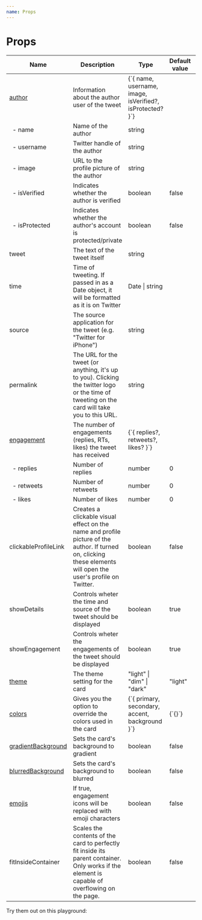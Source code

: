 ```yaml
---
name: Props
---
```



<ThemeHandler />

# Props

<table style={{ fontSize: '14px' }}>
    <thead>
        <tr>
            <th>Name</th>
            <th>Description</th>
            <th>Type</th>
            <th>Default value</th>
            <th>Required/Optional</th>
        </tr>
    </thead>
    <tbody>
        <tr>
            <td><a href="/intro#tweet-author-options">author</a></td>
            <td>Information about the author user of the tweet</td>
            <td>{`{ name, username, image, isVerified?, isProtected? }`}</td>
            <td></td>
            <td>Required</td>
        </tr>
        <tr>
            <td>&nbsp;&nbsp;- name</td>
            <td>Name of the author</td>
            <td>string</td>
            <td></td>
            <td>Required</td>
        </tr>
        <tr>
            <td>&nbsp;&nbsp;- username</td>
            <td>Twitter handle of the author</td>
            <td>string</td>
            <td></td>
            <td>Required</td>
        </tr>
        <tr>
            <td>&nbsp;&nbsp;- image</td>
            <td>URL to the profile picture of the author</td>
            <td>string</td>
            <td></td>
            <td>Required</td>
        </tr>
        <tr>
            <td>&nbsp;&nbsp;- isVerified</td>
            <td>Indicates whether the author is verified</td>
            <td>boolean</td>
            <td>false</td>
            <td>Optional</td>
        </tr>
        <tr>
            <td>&nbsp;&nbsp;- isProtected</td>
            <td>Indicates whether the author's account is protected/private</td>
            <td>boolean</td>
            <td>false</td>
            <td>Optional</td>
        </tr>
        <tr>
            <td>tweet</td>
            <td>The text of the tweet itself</td>
            <td>string</td>
            <td></td>
            <td>Required</td>
        </tr>
        <tr>
            <td>time</td>
            <td>Time of tweeting. If passed in as a Date object, it will be formatted as it is on Twitter</td>
            <td>Date | string</td>
            <td></td>
            <td>Required</td>
        </tr>
        <tr>
            <td>source</td>
            <td>The source application for the tweet (e.g. "Twitter for iPhone")</td>
            <td>string</td>
            <td></td>
            <td>Required</td>
        </tr>
        <tr>
            <td>permalink</td>
            <td>The URL for the tweet (or anything, it's up to you). Clicking the twitter logo or the time of tweeting on the card will take you to this URL.</td>
            <td>string</td>
            <td></td>
            <td>Optional</td>
        </tr>
        <tr>
            <td><a href="/intro#displaying-engagement">engagement</a></td>
            <td>The number of engagements (replies, RTs, likes) the tweet has received</td>
            <td>{`{ replies?, retweets?, likes? }`}</td>
            <td></td>
            <td>Optional</td>
        </tr>
        <tr>
            <td>&nbsp;&nbsp;- replies</td>
            <td>Number of replies</td>
            <td>number</td>
            <td>0</td>
            <td>Optional</td>
        </tr>
        <tr>
            <td>&nbsp;&nbsp;- retweets</td>
            <td>Number of retweets</td>
            <td>number</td>
            <td>0</td>
            <td>Optional</td>
        </tr>
        <tr>
            <td>&nbsp;&nbsp;- likes</td>
            <td>Number of likes</td>
            <td>number</td>
            <td>0</td>
            <td>Optional</td>
        </tr>
        <tr>
            <td>clickableProfileLink</td>
            <td>Creates a clickable visual effect on the name and profile picture of the author. If turned on, clicking these elements will open the user's profile on Twitter.</td>
            <td>boolean</td>
            <td>false</td>
            <td>Optional</td>
        </tr>
        <tr>
            <td>showDetails</td>
            <td>Controls wheter the time and source of the tweet should be displayed</td>
            <td>boolean</td>
            <td>true</td>
            <td>Optional</td>
        </tr>
        <tr>
            <td>showEngagement</td>
            <td>Controls wheter the engagements of the tweet should be displayed</td>
            <td>boolean</td>
            <td>true</td>
            <td>Optional</td>
        </tr>
        <tr>
            <td><a href="/styling#themes">theme</a></td>
            <td>The theme setting for the card</td>
            <td>"light" | "dim" | "dark"</td>
            <td>"light"</td>
            <td>Optional</td>
        </tr>
        <tr>
            <td><a href="/styling#colors">colors</a></td>
            <td>Gives you the option to override the colors used in the card</td>
            <td>{`{ primary, secondary, accent, background }`}</td>
            <td>{`{}`}</td>
            <td>Optional</td>
        </tr>
        <tr>
            <td><a href="/styling#gradient-background">gradientBackground</a></td>
            <td>Sets the card's background to gradient</td>
            <td>boolean</td>
            <td>false</td>
            <td>Optional</td>
        </tr>
        <tr>
            <td><a href="/styling#blurred-background">blurredBackground</a></td>
            <td>Sets the card's background to blurred</td>
            <td>boolean</td>
            <td>false</td>
            <td>Optional</td>
        </tr>
        <tr>
            <td><a href="/intro#using-emojis">emojis</a></td>
            <td>If true, engagement icons will be replaced with emoji characters</td>
            <td>boolean</td>
            <td>false</td>
            <td>Optional</td>
        </tr>
        <tr>
            <td>fitInsideContainer</td>
            <td>Scales the contents of the card to perfectly fit inside its parent container. Only works if the element is capable of overflowing on the page.</td>
            <td>boolean</td>
            <td>false</td>
            <td>Optional</td>
        </tr>
    </tbody>
</table>

Try them out on this playground:

<Playground>
    <OutsideContainer>
        <ParentContainer>
            <TweetCard
                author={{ 
                    name: 'dan mentos', 
                    username: 'DanMentos', 
                    image: 'https://pbs.twimg.com/profile_images/548378022768701441/2zz0Vk61_400x400.png',
                    isVerified: false,
                    isProtected: false
                }}
                tweet={
                    `[introducing girlfriend to my family]
                    me: this is my girlfriend janine
                    janine: hi
                    wife: what the fuck`
                }
                time={new Date(2016, 7, 11, 6, 14)} // try a string instead!
                source="TweetDeck"
                permalink="https://twitter.com/DanMentos/status/763589479055495168"
                theme="light"
                colors={{}}
                gradientBackground={false}
                blurredBackground={false}
                clickableProfileLink={false}
                fitInsideContainer={false}
            />
        </ParentContainer>
    </OutsideContainer>
</Playground>
